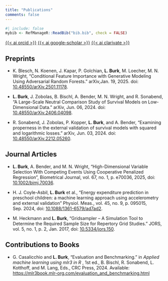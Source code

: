 ```yaml
---
title: "Publications"
comments: false
---
```


```r
#| include: false
mybib <- RefManageR::ReadBib("bib.bib", check = FALSE) 
```


::: pub-links

[{{< ai orcid >}}](https://orcid.org/0000-0001-7528-3795)
[{{< ai google-scholar >}}](https://scholar.google.com/citations?user=zcITcLUAAAAJ)
[{{< ai clarivate >}}](https://www.webofscience.com/wos/author/record/ACB-4594-2022)

:::

## Preprints

- K. Blesch, N. Koenen, J. Kapar, P. Golchian, **L. Burk**, M. Loecher, M. N. Wright, "Conditional Feature Importance with Generative Modeling Using Adversarial Random Forests." arXiv,Jan. 19, 2025. doi: [10.48550/arXiv.2501.11178](https://arxiv.org/abs/2501.11178).

- **L. Burk**, J. Zobolas, B. Bischl, A. Bender, M. N. Wright, and R. Sonabend, "A Large-Scale Neutral Comparison Study of Survival Models on Low-Dimensional Data." arXiv, Jun. 06, 2024. doi: [10.48550/arXiv.2406.04098](https://arxiv.org/abs/2406.04098).

- R. Sonabend, J. Zobolas, P. Kopper, **L. Burk**, and A. Bender, "Examining properness in the external validation of survival models with squared and logarithmic losses." arXiv, Jun. 03, 2024. doi: [10.48550/arXiv.2212.05260](https://arxiv.org/abs/2212.05260).

## Journal Articles

- **L. Burk**, A. Bender, and M. N. Wright, "High-Dimensional Variable Selection With Competing Events Using Cooperative Penalized Regression", Biometrical Journal, vol. 67, no. 1, p. e70036, 2025, doi: [10.1002/bimj.70036](https://doi.org/10.1002/bimj.70036).

- H. J. Coyle-Asbil, **L. Burk** et al., "Energy expenditure prediction in preschool children: a machine learning approach using accelerometry and external validation" Physiol. Meas., vol. 45, no. 9, p. 095015, Sep. 2024, doi: [10.1088/1361-6579/ad7ad2](https://pubmed.ncbi.nlm.nih.gov/39270714/).

- M. Heckmann and **L. Burk**, "Gridsampler – A Simulation Tool to Determine the Required Sample Size for Repertory Grid Studies." JORS, vol. 5, no. 1, p. 2, Jan. 2017, doi: [10.5334/jors.150](https://openresearchsoftware.metajnl.com/articles/10.5334/jors.150).

## Contributions to Books

- G. Casalicchio and **L. Burk**, "Evaluation and Benchmarking." in *Applied machine learning using mlr3 in R
*, 1st ed., B. Bischl, R. Sonabend, L. Kotthoff, and M. Lang, Eds., CRC Press, 2024. Available: <https://mlr3book.mlr-org.com/evaluation_and_benchmarking.html>
